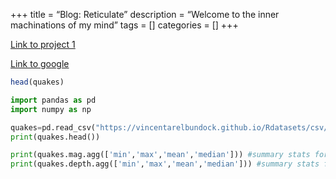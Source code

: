 +++
title = "Blog: Reticulate"
description = "Welcome to the inner machinations of my mind"
tags = []
categories = []
+++

[Link to project 1](/projects/project1/)

[Link to google](https://www.google.com)

```r
head(quakes)
```


```python
import pandas as pd
import numpy as np

quakes=pd.read_csv("https://vincentarelbundock.github.io/Rdatasets/csv/datasets/quakes.csv",index_col=0)
print(quakes.head())

print(quakes.mag.agg(['min','max','mean','median'])) #summary stats for magnitude
print(quakes.depth.agg(['min','max','mean','median'])) #summary stats for depth
```




